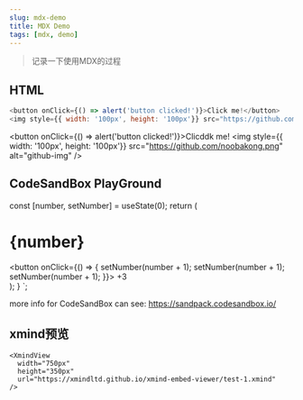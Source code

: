 ```yaml
---
slug: mdx-demo
title: MDX Demo
tags: [mdx, demo]
---
```



> 记录一下使用MDX的过程

<!--truncate-->

## HTML

```js
<button onClick={() => alert('button clicked!')}>Click me!</button>
<img style={{ width: '100px', height: '100px'}} src="https://github.com/noobakong.png" alt="github-img" />
```

<button onClick={() => alert('button clicked!')}>Clicddk me!</button>
<img style={{ width: '100px', height: '100px'}} src="https://github.com/noobakong.png" alt="github-img" />

## CodeSandBox PlayGround
  const [number, setNumber] = useState(0);
  return (
    <div>
      <h1>{number}</h1>
      <button onClick={() => {
        setNumber(number + 1);
        setNumber(number + 1);
        setNumber(number + 1);
      }}>
        +3
      </button>
    </div>
  );
}
`;

more info for CodeSandBox can see: https://sandpack.codesandbox.io/

<div>
  <Sandpack
    template="react"
    files={{
      '/App.js': reactCode
    }}
  />
</div>



## xmind预览

```tsx
<XmindView
  width="750px"
  height="350px"
  url="https://xmindltd.github.io/xmind-embed-viewer/test-1.xmind"
/>
```

<XmindView
  width="750px"
  height="350px"
  url="https://xmindltd.github.io/xmind-embed-viewer/test-1.xmind"
/>
